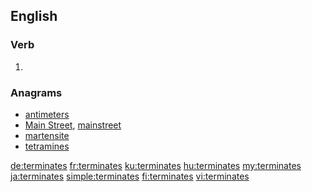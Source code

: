 
==English==

===Verb===
{{head|en|verb form}}

# {{en-third-person singular of|terminate}}

===Anagrams===
* [[antimeters#English|antimeters]]
* [[Main Street#English|Main Street]], [[mainstreet#English|mainstreet]]
* [[martensite#English|martensite]]
* [[tetramines#English|tetramines]]

[[de:terminates]]
[[fr:terminates]]
[[ku:terminates]]
[[hu:terminates]]
[[my:terminates]]
[[ja:terminates]]
[[simple:terminates]]
[[fi:terminates]]
[[vi:terminates]]